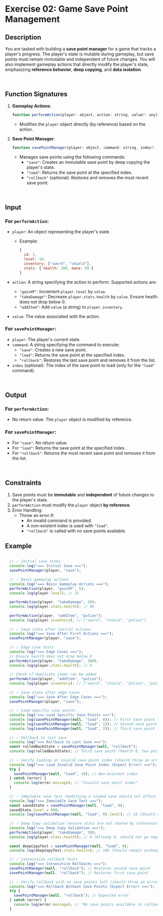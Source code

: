 # Exercise 02: Game Save Point Management

## **Description**

You are tasked with building a **save point manager** for a game that tracks a player's progress. The player's state is mutable during gameplay, but save points must remain immutable and independent of future changes. You will also implement gameplay actions that directly modify the player's state, emphasizing **reference behavior**, **deep copying**, and **data isolation**.

<br />

## **Function Signatures**

1. **Gameplay Actions**:
    
    ```jsx
    function performAction(player: object, action: string, value?: any): void;
    ```
    
    - Modifies the `player` object directly (by reference) based on the action.
2. **Save Point Manager**:
    
    ```jsx
    function savePointManager(player: object, command: string, index?: number): object | void;
    ```
    
    - Manages save points using the following commands:
        - `"save"`: Creates an immutable save point by deep copying the player's state.
        - `"load"`: Returns the save point at the specified index.
        - `"rollback"` (optional): Restores and removes the most recent save point.

<br />

## **Input**

### For `performAction`:

- `player`: An object representing the player's state.
    - Example:
        
        ```jsx
        {
          id: 1,
          level: 10,
          inventory: ["sword", "shield"],
          stats: { health: 100, mana: 50 }
        }
        ```
        
- `action`: A string specifying the action to perform. Supported actions are:
    - `"gainXP"`: Increment `player.level` by `value`.
    - `"takeDamage"`: Decrease `player.stats.health` by `value`. Ensure health does not drop below 0.
    - `"addItem"`: Add `value` (a string) to `player.inventory`.
- `value`: The value associated with the action.

### For `savePointManager`:

- `player`: The player's current state.
- `command`: A string specifying the command to execute:
    - `"save"`: Creates a new save point.
    - `"load"`: Returns the save point at the specified index.
    - `"rollback"`: Restores the last save point and removes it from the list.
- `index` (optional): The index of the save point to load (only for the `"load"` command).

<br />

## **Output**

### For `performAction`:

- No return value. The `player` object is modified by reference.

### For `savePointManager`:

- For `"save"`: No return value.
- For `"load"`: Returns the save point at the specified index.
- For `"rollback"`: Returns the most recent save point and removes it from the list.

<br />

## **Constraints**

1. Save points must be **immutable** and **independent** of future changes to the player's state.
2. `performAction` must modify the `player` object **by reference**.
3. Error Handling:
    - Throw an error if:
        - An invalid command is provided.
        - A non-existent index is used with `"load"`.
        - `"rollback"` is called with no save points available.

## **Example**

```javascript

  // ✅ Initial save state
  console.log("=== Initial Save ===");
  savePointManager(player, "save");
  
  // ✅ Basic gameplay actions
  console.log("=== Basic Gameplay Actions ===");
  performAction(player, "gainXP", 5);
  console.log(player.level); // 15
  
  performAction(player, "takeDamage", 20);
  console.log(player.stats.health); // 80
  
  performAction(player, "addItem", "potion");
  console.log(player.inventory); // ["sword", "shield", "potion"]
  
  // ✅ Save state after initial actions
  console.log("=== Save After First Actions ===");
  savePointManager(player, "save");
  
  // ✅ Edge case tests
  console.log("=== Edge Cases ===");
  // Ensure health does not drop below 0
  performAction(player, "takeDamage", 200);
  console.log(player.stats.health); // 0
  
  // Check if duplicate items can be added
  performAction(player, "addItem", "potion");
  console.log(player.inventory); // ["sword", "shield", "potion", "potion"]
  
  // ✅ Save state after edge cases
  console.log("=== Save After Edge Cases ===");
  savePointManager(player, "save");
  
  // ✅ Load specific save points
  console.log("=== Load Specific Save Points ===");
  console.log(savePointManager(null, "load", 0)); // First save point (level 10, health 100)
  console.log(savePointManager(null, "load", 1)); // Second save point (level 15, health 80)
  console.log(savePointManager(null, "load", 2)); // Third save point (health 0, inventory with two potions)
  
  // ✅ Rollback to last save
  console.log("=== Rollback to Last Save ===");
  const rolledBackState = savePointManager(null, "rollback");
  console.log(rolledBackState); // Third save point (health 0, two potions)
  
  // ✅ Verify loading an invalid save point index (should throw an error)
  console.log("=== Load Invalid Save Point Index (Expect Error) ===");
  try {
    savePointManager(null, "load", 10); // Non-existent index
  } catch (error) {
    console.log(error.message); // "Invalid save point index"
  }
  
  // ✅ Immutable save test (modifying a loaded save should not affect the stored data)
  console.log("=== Immutable Save Test ===");
  const savedState = savePointManager(null, "load", 0);
  savedState.level = 999;
  console.log(savePointManager(null, "load", 0).level); // 10 (Should remain unchanged)
  
  // ✅ Deep Copy validation (ensure stats are not shared by reference)
  console.log("=== Deep Copy Validation ===");
  performAction(player, "takeDamage", 30);
  console.log(player.stats.health); // 0 (Already 0, should not go negative)
  
  const deepCopyTest = savePointManager(null, "load", 0);
  console.log(deepCopyTest.stats.health); // 100 (Should remain unchanged)

  // ✅ Consecutive rollback tests
  console.log("=== Consecutive Rollbacks ===");
  savePointManager(null, "rollback"); // Restores second save point
  savePointManager(null, "rollback"); // Restores first save point
  
  // ✅ Verify rollback with no save points left (should throw an error)
  console.log("=== Rollback Without Save Points (Expect Error) ===");
  try {
    savePointManager(null, "rollback"); // Expected error
  } catch (error) {
    console.log(error.message); // "No save points available to rollback"
  }
```


<br />